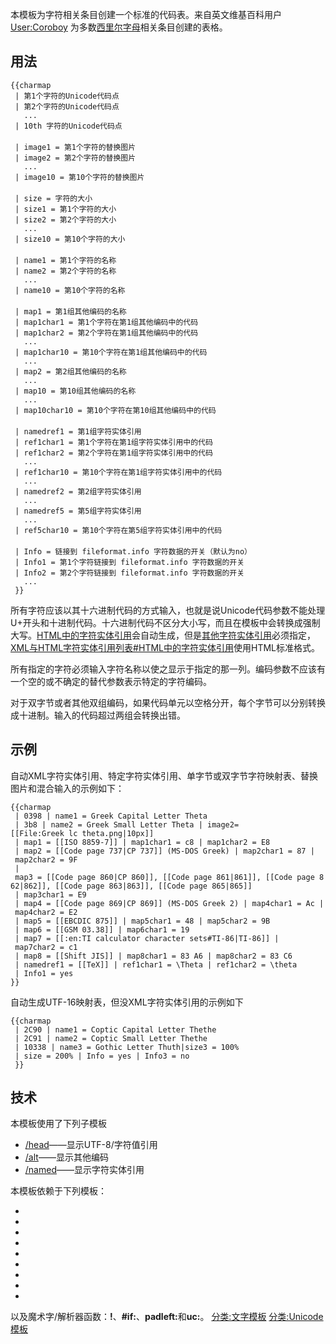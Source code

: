 本模板为字符相关条目创建一个标准的代码表。来自英文维基百科用户 [[:en:User:Coroboy|User:Coroboy]] 为多数[[西里尔字母]]相关条目创建的表格。

==用法==

<div style="font-size:100%;">
 <nowiki>{{charmap</nowiki><br />
 | 第1个字符的Unicode代码点<br />
 | 第2个字符的Unicode代码点<br />
   ...<br />
 | 10th 字符的Unicode代码点<br /><br />
 | image1 = 第1个字符的替换图片<br />
 | image2 = 第2个字符的替换图片<br />
   ...<br />
 | image10 = 第10个字符的替换图片<br /><br />
 | size = 字符的大小<br />
 | size1 = 第1个字符的大小<br />
 | size2 = 第2个字符的大小<br />
   ...<br />
 | size10 = 第10个字符的大小<br /><br />
 | name1 = 第1个字符的名称<br />
 | name2 = 第2个字符的名称<br />
   ...<br />
 | name10 = 第10个字符的名称<br /><br />
 | map1 = 第1组其他编码的名称<br />
 | map1char1 = 第1个字符在第1组其他编码中的代码<br />
 | map1char2 = 第2个字符在第1组其他编码中的代码<br />
   ...<br />
 | map1char10 = 第10个字符在第1组其他编码中的代码<br />
   ...<br />
 | map2 = 第2组其他编码的名称<br />
   ...<br />
 | map10 = 第10组其他编码的名称<br />
   ...<br />
 | map10char10 = 第10个字符在第10组其他编码中的代码<br /><br />
 | namedref1 = 第1组字符实体引用<br />
 | ref1char1 = 第1个字符在第1组字符实体引用中的代码<br />
 | ref1char2 = 第2个字符在第1组字符实体引用中的代码<br />
   ...<br />
 | ref1char10 = 第10个字符在第1组字符实体引用中的代码<br />
   ...<br />
 | namedref2 = 第2组字符实体引用<br />
   ...<br />
 | namedref5 = 第5组字符实体引用<br />
   ...<br />
 | ref5char10 = 第10个字符在第5组字符实体引用中的代码<br /><br />
 | Info = 链接到 fileformat.info 字符数据的开关（默认为no）<br />
 | Info1 = 第1个字符链接到 fileformat.info 字符数据的开关<br />
 | Info2 = 第2个字符链接到 fileformat.info 字符数据的开关<br />
   ...<br />
 <nowiki>}}</nowiki>
</div>

所有字符应该以其十六进制代码的方式输入，也就是说Unicode代码参数不能处理U+开头和十进制代码。十六进制代码不区分大小写，而且在模板中会转换成强制大写。[[XML与HTML字符实体引用列表#HTML中的字符实体引用|HTML中的字符实体引用]]会自动生成，但是[[TeX|其他字符实体引用]]必须指定，[[XML与HTML字符实体引用列表#HTML中的字符实体引用]]使用HTML标准格式{{code|&xxx;}}。

所有指定的字符必须输入字符名称以使之显示于指定的那一列。编码参数不应该有一个空的或不确定的替代参数表示特定的字符编码。

对于双字节或者其他双组编码，如果代码单元以空格分开，每个字节可以分别转换成十进制。输入的代码超过两组会转换出错。

==示例==

自动XML字符实体引用、特定字符实体引用、单字节或双字节字符映射表、替换图片和混合输入的示例如下：

<div style="font-size:100%;">
 <nowiki>{{</nowiki>charmap <br />
 | 0398 | name1 = Greek Capital Letter Theta <br />
 | 3b8 | name2 = Greek Small Letter Theta | image2=<nowiki>[[File:Greek lc theta.png|10px]]</nowiki><br />
 | map1 = <nowiki>[[ISO 8859-7]]</nowiki> | map1char1 = c8 | map1char2 = E8 <br />
 | map2 = <nowiki>[[Code page 737|CP 737]]</nowiki> (MS-DOS Greek) | map2char1 = 87 | map2char2 = 9F <br />
 | map3 = <nowiki>[[Code page 860|CP 860]], [[Code page 861|861]], [[Code page 862|862]], [[Code page 863|863]], [[Code page 865|865]]</nowiki><br />
 | map3char1 = E9 <br />
 | map4 = <nowiki>[[Code page 869|CP 869]]</nowiki> (MS-DOS Greek 2) | map4char1 = Ac | map4char2 = E2 <br />
 | map5 = <nowiki>[[EBCDIC 875]]</nowiki> | map5char1 = 48 | map5char2 = 9B <br />
 | map6 = <nowiki>[[GSM 03.38]]</nowiki> | map6char1 = 19 <br />
 | map7 = <nowiki>[[:en:TI calculator character sets#TI-86|TI-86]]</nowiki> | map7char2 = c1 <br />
 | map8 = <nowiki>[[Shift JIS]]</nowiki> | map8char1 = 83 A6 | map8char2 = 83 C6 <br />
 | namedref1 = <nowiki>[[TeX]]</nowiki> | ref1char1 = \Theta | ref1char2 = \theta <br />
 | Info1 = yes
 <nowiki>}}</nowiki>
</div>
 {{charmap 
 | 0398 | name1 = Greek Capital Letter Theta 
 | 3b8 | name2 = Greek Small Letter Theta | image2=[[File:Greek lc theta.png|10px]]
 | map1 = [[ISO 8859-7]] | map1char1 = c8 | map1char2 = E8
 | map2 = [[Code page 737|CP 737]] (MS-DOS Greek) | map2char1 = 87 | map2char2 = 9F
 | map3 = [[Code page 860|CP 860]], [[Code page 861|861]], [[Code page 862|862]], [[Code page 863|863]], [[Code page 865|865]] | map3char1 = E9
 | map4 = [[Code page 869|CP 869]] (MS-DOS Greek 2) | map4char1 = Ac | map4char2 = E2
 | map5 = [[EBCDIC 875]] | map5char1 = 48 | map5char2 = 9B
 | map6 = [[GSM 03.38]] | map6char1 = 19
 | map7 = [[:en:TI calculator character sets#TI-86|TI-86]] | map7char2 = c1
 | map8 = [[Shift JIS]] | map8char1 = 83 A6 | map8char2 = 83 C6
 | namedref1 = [[TeX]] | ref1char1 = \Theta | ref1char2 = \theta
 | Info1 = yes
 }}


自动生成UTF-16映射表，但没XML字符实体引用的示例如下

<div style="font-size:100%;">
 <nowiki>{{</nowiki>charmap <br />
 | 2C90 | name1 = Coptic Capital Letter Thethe<br />
 | 2C91 | name2 = Coptic Small Letter Thethe<br />
 | 10338 | name3 = Gothic Letter Thuth|size3 = 100%<br />
 | size = 200% | Info = yes | Info3 = no<br />
 <nowiki>}}</nowiki>
</div>
 {{charmap 
 | 2C90 | name1 = Coptic Capital Letter Thethe
 | 2C91 | name2 = Coptic Small Letter Thethe
 | 10338 | name3 = Gothic Letter Thuth|size3 = 100%
 | size = 200% | Info = yes | Info3 = no
 }}

==技术==

本模板使用了下列子模板

* [[template:Charmap/head|/head]]——显示UTF-8/字符值引用
* [[template:Charmap/alt|/alt]]——显示其他编码
* [[template:Charmap/named|/named]]——显示字符实体引用

本模板依赖于下列模板：

* {{tlx|UTF-8}}
* {{tlx|hex2dec}}
* {{tlx|hexadecimal}}
* {{tlx|trim}}
* {{tlx|first word}}
* {{tlx|remove first word}}
* {{tlx|smallcaps all}}
* {{tlx|numcr2namecr}} 
* {{tlx|!!}}

以及魔术字/解析器函数：'''!'''、'''#if:'''、'''padleft:'''和'''uc:'''。
<includeonly>
<!-- 本行下加入模板的分類 -->
[[分类:文字模板]]
[[分类:Unicode模板]]
</includeonly>